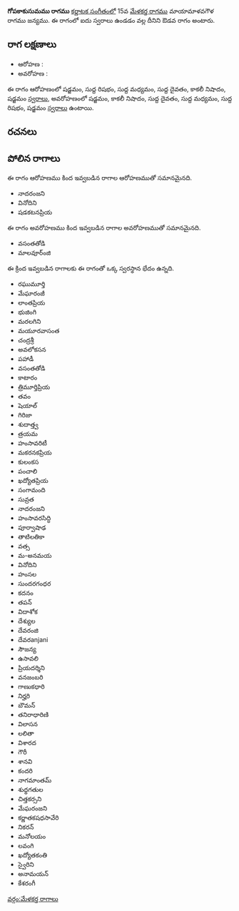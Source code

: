 {{Infobox ragam
	| name          	= గోపకాకుసుమము
	| synonym	    	= 
	| mela          	= 
	| chakra        	= 
	| janaka        	= 
	| type          	= ఔడవ
	| arohanam      	= {{svaraC|S|R1|M1|D1|N3|S'}} 
	| avarohanam    	= {{svaraC|S'|N3|D1|M1|R1|S}}
	| jeeva         	=
	| chhaya        	=
	| nyasa         	=
	| vishesha      	= 
	| equivalent  		= 
}}
{{కర్ణాటక సంగీత రాగాలు}}
'''గోపకాకుసుమము రాగము''' [[కర్ణాటక సంగీతం]]లో 15వ [[మేళకర్త రాగము]] మాయామాళవగౌళ రాగము జన్యము.  ఈ రాగంలో ఐదు స్వరాలు ఉండడం వల్ల దీనిని ఔడవ రాగం అంటారు.


==రాగ లక్షణాలు==


* ఆరోహణ : {{svaraC|S|R1|M1|D1|N3|S'}} 
* అవరోహణ : {{svaraC|S'|N3|D1|M1|R1|S}}

ఈ రాగం ఆరోహణంలో షడ్జమం, సుద్ద రిషభం, సుద్ద మధ్యమం, సుద్ద దైవతం, కాకలీ నిషాదం, షడ్జమం [[స్వరాలు]], అవరోహణంలో షడ్జమం, కాకలీ నిషాదం, సుద్ద దైవతం, సుద్ద మధ్యమం, సుద్ద రిషభం, షడ్జమం [[స్వరాలు]] ఉంటాయి.

==రచనలు==



==పోలిన రాగాలు==
ఈ రాగం ఆరోహణము కింద ఇవ్వబడిన రాగాల ఆరోహణముతో సమానమైనది.
* నాదరంజని
* వినోదిని
* షడకటనప్రియ

ఈ రాగం అవరోహణము కింద ఇవ్వబడిన రాగాల అవరోహణముతో సమానమైనది.
* వసంతతోడి
* మాలవూర్ంజి

ఈ క్రింద ఇవ్వబడిన రాగాలకు ఈ రాగంతో ఒక్క స్వరస్థాన భేదం ఉన్నది.
* రఘుమూర్తి
* మేఘారంజీ
* లాంతప్రియ
* భుజింగి
* మరలగిని
* మయూరవాసంత
* చంద్రశ్రీ
* అవలోకసన
* పహాడీ
* వసంతతోడి
* కాటారం
* త్రిమూర్తిప్రియ
* తవం
* షెయాల్
* గిరిజా
* శుదాత్త్వ
* త్రయమ
* హంసావరిటీ
* మకరనకప్రియ
* కులంకస
* పంచాలి
* ఖద్యోతప్రియ
* సంగామంది
* సువ్రత
* నాదరంజని
* హంసావరసిద్ధి
* పూర్వాషాఢ
* తాటిలతికా
* వత్స
* మ-అనమయ
* వినోదిని
* హంసల
* సుందరగంధర
* కదనం
* తపన్
* విదాశోక
* దేశ్యుల
* దేవరంజి
* దేవరanjani
* సౌజన్య
* ఉసావలి
* ప్రియదర్శిని
* వనజంబరి
* గాణుకధారి
* నిర్హరి
* బౌమన్
* తనిరాధారిణి
* విలాసన
* లలితా
* విశారద
* గౌరీ
* శానవి
* కందరి
* నాగమాంతమ్
* శుధ్ధగతుల
* చిత్తకర్సని
* మేఘరంజని
* కర్ణాతకషధసావేరి
* నికరన్
* మనోలయం
* లవంగి
* ఖద్యోతకంతి
* స్వైరిని
* అనామయన్
* కేశరంగీ



[[వర్గం:మేళకర్త రాగాలు]]